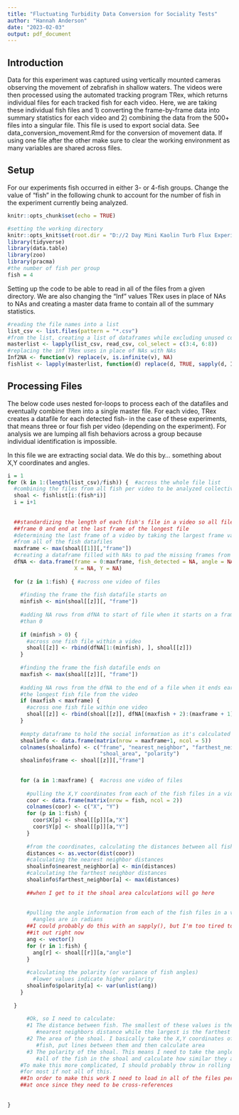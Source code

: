 ```yaml
---
title: "Fluctuating Turbidity Data Conversion for Sociality Tests"
author: "Hannah Anderson"
date: "2023-02-03"
output: pdf_document
---
```


## Introduction

Data for this experiment was captured using vertically mounted cameras
observing the movement of zebrafish in shallow waters. The videos were then
processed using the automated tracking program TRex, which returns individual
files for each tracked fish for each video. Here, we are taking these individual
fish files and 1) converting the frame-by-frame data into summary statistics
for each video and 2) combining the data from the 500+ files into a singular
file. This file is used to export social data. See data_conversion_movement.Rmd
for the conversion of movement data. If using one file after the other make sure
to clear the working environment as many variables are shared across files.


## Setup

For our experiments fish occurred in either 3- or 4-fish groups. Change the
value of "fish" in the following chunk to account for the number of fish in the
experiment currently being analyzed.

```r
knitr::opts_chunk$set(echo = TRUE)

#setting the working directory
knitr::opts_knit$set(root.dir = "D://2 Day Mini Kaolin Turb Flux Experiment/testing")
library(tidyverse)
library(data.table)
library(zoo)
library(pracma)
#the number of fish per group
fish = 4
```

Setting up the code to be able to read in all of the files from a given
directory. We are also changing the "Inf" values TRex uses in place of NAs to
NAs and creating a master data frame to contain all of the summary statistics.

```r
#reading the file names into a list
list_csv <- list.files(pattern = "*.csv")
#from the list, creating a list of dataframes while excluding unused columns
masterlist <- lapply(list_csv, read_csv, col_select = c(3:4, 6:8))
#replacing the inf TRex uses in place of NAs with NAs
Inf2NA <- function(v) replace(v, is.infinite(v), NA)
fishlist <- lapply(masterlist, function(d) replace(d, TRUE, sapply(d, Inf2NA)))
```

## Processing Files

The below code uses nested for-loops to process each of the datafiles and
eventually combine them into a single master file. For each video, TRex creates
a datafile for each detected fish- in the case of these experiments, that means
three or four fish per video (depending on the experiment). For analysis we are
lumping all fish behaviors across a group because individual identification is
impossible.

In this file we are extracting social data. We do this by... something about
X,Y coordinates and angles.

```r
i = 1
for (k in 1:(length(list_csv)/fish)) {  #across the whole file list
  #combining the files from all fish per video to be analyzed collectively
  shoal <- fishlist[i:(fish*i)]
  i = i+1
  
  
  ##standardizing the length of each fish's file in a video so all files start at
  ##frame 0 and end at the last frame of the longest file
  #determining the last frame of a video by taking the largest frame value
  #from all of the fish datafiles
  maxframe <- max(shoal[[1]][,"frame"])
  #creating a dataframe filled with NAs to pad the missing frames from each file
  dfNA <- data.frame(frame = 0:maxframe, fish_detected = NA, angle = NA,
                     X = NA, Y = NA)
  
  for (z in 1:fish) { #across one video of files
    
    #finding the frame the fish datafile starts on
    minfish <- min(shoal[[z]][, "frame"])
    
    #adding NA rows from dfNA to start of file when it starts on a frame later
    #than 0
    
    if (minfish > 0) {
      #across one fish file within a video
      shoal[[z]] <- rbind(dfNA[1:(minfish), ], shoal[[z]])
    }
    
    #finding the frame the fish datafile ends on
    maxfish <- max(shoal[[z]][, "frame"])
    
    #adding NA rows from the dfNA to the end of a file when it ends earlier than
    #the longest fish file from the video
    if (maxfish < maxframe) {
      #across one fish file within one video
      shoal[[z]] <- rbind(shoal[[z]], dfNA[(maxfish + 2):(maxframe + 1), ])
    }
    
    #empty dataframe to hold the social information as it's calculated
    shoalinfo <- data.frame(matrix(nrow = maxframe+1, ncol = 5))
    colnames(shoalinfo) <- c("frame", "nearest_neighbor", "farthest_neighbor",
                             "shoal_area", "polarity")
    shoalinfo$frame <- shoal[[z]][,"frame"]
    
    
    for (a in 1:maxframe) {  #across one video of files
      
      #pulling the X,Y coordinates from each of the fish files in a video
      coor <- data.frame(matrix(nrow = fish, ncol = 2))
      colnames(coor) <- c("X", "Y")
      for (p in 1:fish) {
        coor$X[p] <- shoal[[p]][a,"X"]
        coor$Y[p] <- shoal[[p]][a,"Y"]
      }
      
      #from the coordinates, calculating the distances between all fish
      distances <- as.vector(dist(coor))
      #calculating the nearest neighbor distances
      shoalinfo$nearest_neighbor[a] <- min(distances)
      #calculating the farthest neighbor distances
      shoalinfo$farthest_neighbor[a] <- max(distances)
      
      ##when I get to it the shoal area calculations will go here
      
      
      #pulling the angle information from each of the fish files in a video
        #angles are in radians
      ##I could probably do this with an sapply(), but I'm too tired to figure
      ##it out right now
      ang <- vector()
      for (r in 1:fish) {
        ang[r] <- shoal[[r]][a,"angle"]
      }
      
      #calculating the polarity (or variance of fish angles)
        #lower values indicate higher polarity
      shoalinfo$polarity[a] <- var(unlist(ang))
    }
    
  }
  
      #Ok, so I need to calculate:
      #1 The distance between fish. The smallest of these values is the
         #nearest neighbors distance while the largest is the farthest neighbors
      #2 The area of the shoal. I basically take the X,Y coordinates of each
         #fish, put lines between them and then calculate area
      #3 The polarity of the shoal. This means I need to take the angles from
         #all of the fish in the shoal and calculate how similar they are
    #To make this more complicated, I should probably throw in rolling averages
    #for most if not all of this.
    ##In order to make this work I need to load in all of the files per video
    ##at once since they need to be cross-references
  
  
}
```